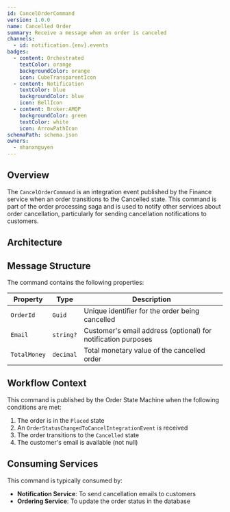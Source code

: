 ```yaml
---
id: CancelOrderCommand
version: 1.0.0
name: Cancelled Order
summary: Receive a message when an order is canceled
channels:
  - id: notification.{env}.events
badges:
  - content: Orchestrated
    textColor: orange
    backgroundColor: orange
    icon: CubeTransparentIcon
  - content: Notification
    textColor: blue
    backgroundColor: blue
    icon: BellIcon
  - content: Broker:AMQP
    backgroundColor: green
    textColor: white
    icon: ArrowPathIcon
schemaPath: schema.json
owners:
  - nhanxnguyen
---
```


## Overview

The `CancelOrderCommand` is an integration event published by the Finance service when an order transitions to the Cancelled state. This command is part of the order processing saga and is used to notify other services about order cancellation, particularly for sending cancellation notifications to customers.

## Architecture

<NodeGraph />

## Message Structure

The command contains the following properties:

| Property     | Type      | Description                                                   |
| ------------ | --------- | ------------------------------------------------------------- |
| `OrderId`    | `Guid`    | Unique identifier for the order being cancelled               |
| `Email`      | `string?` | Customer's email address (optional) for notification purposes |
| `TotalMoney` | `decimal` | Total monetary value of the cancelled order                   |

## Workflow Context

This command is published by the Order State Machine when the following conditions are met:

1. The order is in the `Placed` state
2. An `OrderStatusChangedToCancelIntegrationEvent` is received
3. The order transitions to the `Cancelled` state
4. The customer's email is available (not null)

## Consuming Services

This command is typically consumed by:

- **Notification Service**: To send cancellation emails to customers
- **Ordering Service**: To update the order status in the database
